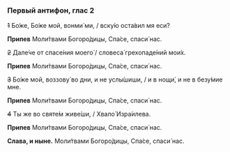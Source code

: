 ### Первый антифон, глас 2

~~1~~  Бо́же, Бо́же мой, вонми́ ми, / вску́ю оста́вил мя еси?

**Припев** Моли́твами Богоро́дицы, Спа́се, спаси́ нас.

~~2~~  Дале́че от спасе́ния моего́ / словеса́ грехопаде́ний мои́х.

**Припев** Моли́твами Богоро́дицы, Спа́се, спаси́ нас.

~~3~~  Бо́же мой, воззову́ во дни, и не услы́шиши, / и в нощи́, и не в безу́мие мне.

**Припев** Моли́твами Богоро́дицы, Спа́се, спаси́ нас.

~~4~~  Ты же во святе́м живе́ши, / Хвало́ Изра́илева.

**Припев** Моли́твами Богоро́дицы, Спа́се, спаси́ нас.

**Слава, и ныне.** Моли́твами Богоро́дицы, Спа́се, спаси́ нас.
